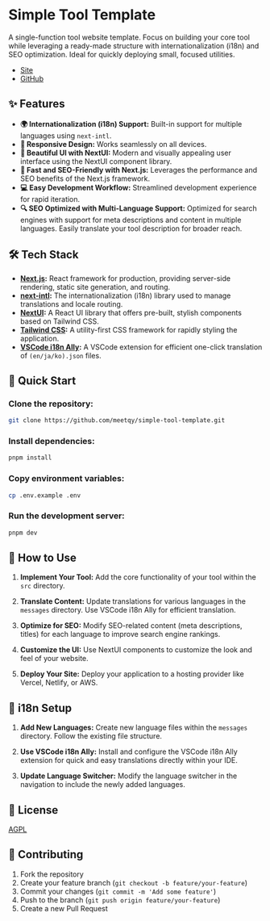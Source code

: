 # Simple Tool Template

A single-function tool website template. Focus on building your core tool while leveraging a ready-made structure with internationalization (i18n) and SEO optimization. Ideal for quickly deploying small, focused utilities.

- [Site](https://simple-tool-template.vercel.app/)
- [GitHub](https://github.com/meetqy/simple-tool-template)

## ✨ Features

- **🌍 Internationalization (i18n) Support:** Built-in support for multiple languages using `next-intl`.
- **📱 Responsive Design:** Works seamlessly on all devices.
- **🎨 Beautiful UI with NextUI:** Modern and visually appealing user interface using the NextUI component library.
- **🚀 Fast and SEO-Friendly with Next.js:** Leverages the performance and SEO benefits of the Next.js framework.
- **💻 Easy Development Workflow:** Streamlined development experience for rapid iteration.
- **🔍 SEO Optimized with Multi-Language Support:** Optimized for search engines with support for meta descriptions and content in multiple languages. Easily translate your tool description for broader reach.

## 🛠️ Tech Stack

- **[Next.js](https://nextjs.org/):** React framework for production, providing server-side rendering, static site generation, and routing.
- **[next-intl](https://next-intl-docs.vercel.app/):** The internationalization (i18n) library used to manage translations and locale routing.
- **[NextUI](https://nextui.org/):** A React UI library that offers pre-built, stylish components based on Tailwind CSS.
- **[Tailwind CSS](https://tailwindcss.com/):** A utility-first CSS framework for rapidly styling the application.
- **[VSCode i18n Ally](https://marketplace.visualstudio.com/items?itemName=lokalise.i18n-ally):** A VSCode extension for efficient one-click translation of `(en/ja/ko).json` files.

## 🚀 Quick Start

### **Clone the repository:**

```bash
git clone https://github.com/meetqy/simple-tool-template.git
```

### **Install dependencies:**

```bash
pnpm install
```

### **Copy environment variables:**

```bash
cp .env.example .env
```

### **Run the development server:**

```bash
pnpm dev
```

## 📖 How to Use

1. **Implement Your Tool:** Add the core functionality of your tool within the `src` directory.

2. **Translate Content:** Update translations for various languages in the `messages` directory. Use VSCode i18n Ally for efficient translation.

3. **Optimize for SEO:** Modify SEO-related content (meta descriptions, titles) for each language to improve search engine rankings.

4. **Customize the UI:** Use NextUI components to customize the look and feel of your website.

5. **Deploy Your Site:** Deploy your application to a hosting provider like Vercel, Netlify, or AWS.

## 📝 i18n Setup

1. **Add New Languages:** Create new language files within the `messages` directory. Follow the existing file structure.

2. **Use VSCode i18n Ally:** Install and configure the VSCode i18n Ally extension for quick and easy translations directly within your IDE.

3. **Update Language Switcher:** Modify the language switcher in the navigation to include the newly added languages.

## 📄 License

[AGPL](https://github.com/meetqy/simple-tool-template/blob/main/LICENSE)

## 🤝 Contributing

1. Fork the repository
2. Create your feature branch (`git checkout -b feature/your-feature`)
3. Commit your changes (`git commit -m 'Add some feature'`)
4. Push to the branch (`git push origin feature/your-feature`)
5. Create a new Pull Request
